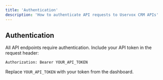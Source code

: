 ```yaml
---
title: 'Authentication'
description: 'How to authenticate API requests to Uservox CRM APIs'
---
```


## Authentication

All API endpoints require authentication. Include your API token in the request header:

```http
Authorization: Bearer YOUR_API_TOKEN
```

Replace `YOUR_API_TOKEN` with your token from the dashboard.
